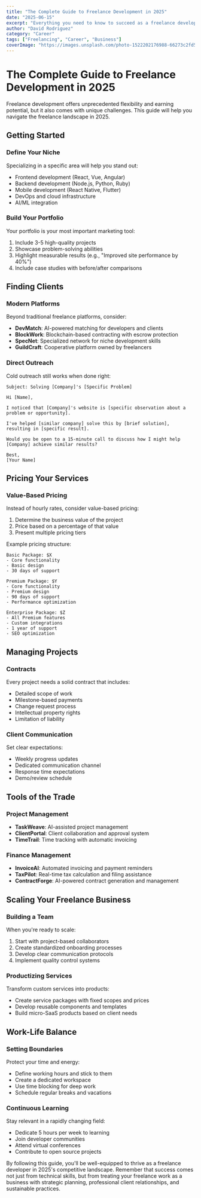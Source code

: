 ```yaml
---
title: "The Complete Guide to Freelance Development in 2025"
date: "2025-06-15"
excerpt: "Everything you need to know to succeed as a freelance developer in today's market."
author: "David Rodriguez"
category: "Career"
tags: ["Freelancing", "Career", "Business"]
coverImage: "https://images.unsplash.com/photo-1522202176988-66273c2fd55f"
---
```


# The Complete Guide to Freelance Development in 2025

Freelance development offers unprecedented flexibility and earning potential, but it also comes with unique challenges. This guide will help you navigate the freelance landscape in 2025.

## Getting Started

### Define Your Niche

Specializing in a specific area will help you stand out:

- Frontend development (React, Vue, Angular)
- Backend development (Node.js, Python, Ruby)
- Mobile development (React Native, Flutter)
- DevOps and cloud infrastructure
- AI/ML integration

### Build Your Portfolio

Your portfolio is your most important marketing tool:

1. Include 3-5 high-quality projects
2. Showcase problem-solving abilities
3. Highlight measurable results (e.g., "Improved site performance by 40%")
4. Include case studies with before/after comparisons

## Finding Clients

### Modern Platforms

Beyond traditional freelance platforms, consider:

- **DevMatch**: AI-powered matching for developers and clients
- **BlockWork**: Blockchain-based contracting with escrow protection
- **SpecNet**: Specialized network for niche development skills
- **GuildCraft**: Cooperative platform owned by freelancers

### Direct Outreach

Cold outreach still works when done right:

```
Subject: Solving [Company]'s [Specific Problem]

Hi [Name],

I noticed that [Company]'s website is [specific observation about a problem or opportunity].

I've helped [similar company] solve this by [brief solution], resulting in [specific result].

Would you be open to a 15-minute call to discuss how I might help [Company] achieve similar results?

Best,
[Your Name]
```

## Pricing Your Services

### Value-Based Pricing

Instead of hourly rates, consider value-based pricing:

1. Determine the business value of the project
2. Price based on a percentage of that value
3. Present multiple pricing tiers

Example pricing structure:

```
Basic Package: $X
- Core functionality
- Basic design
- 30 days of support

Premium Package: $Y
- Core functionality
- Premium design
- 90 days of support
- Performance optimization

Enterprise Package: $Z
- All Premium features
- Custom integrations
- 1 year of support
- SEO optimization
```

## Managing Projects

### Contracts

Every project needs a solid contract that includes:

- Detailed scope of work
- Milestone-based payments
- Change request process
- Intellectual property rights
- Limitation of liability

### Client Communication

Set clear expectations:

- Weekly progress updates
- Dedicated communication channel
- Response time expectations
- Demo/review schedule

## Tools of the Trade

### Project Management

- **TaskWeave**: AI-assisted project management
- **ClientPortal**: Client collaboration and approval system
- **TimeTrail**: Time tracking with automatic invoicing

### Finance Management

- **InvoiceAI**: Automated invoicing and payment reminders
- **TaxPilot**: Real-time tax calculation and filing assistance
- **ContractForge**: AI-powered contract generation and management

## Scaling Your Freelance Business

### Building a Team

When you're ready to scale:

1. Start with project-based collaborators
2. Create standardized onboarding processes
3. Develop clear communication protocols
4. Implement quality control systems

### Productizing Services

Transform custom services into products:

- Create service packages with fixed scopes and prices
- Develop reusable components and templates
- Build micro-SaaS products based on client needs

## Work-Life Balance

### Setting Boundaries

Protect your time and energy:

- Define working hours and stick to them
- Create a dedicated workspace
- Use time blocking for deep work
- Schedule regular breaks and vacations

### Continuous Learning

Stay relevant in a rapidly changing field:

- Dedicate 5 hours per week to learning
- Join developer communities
- Attend virtual conferences
- Contribute to open source projects

By following this guide, you'll be well-equipped to thrive as a freelance developer in 2025's competitive landscape. Remember that success comes not just from technical skills, but from treating your freelance work as a business with strategic planning, professional client relationships, and sustainable practices.
